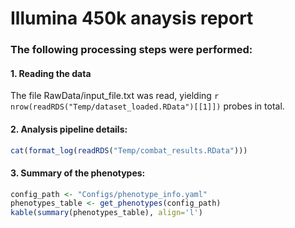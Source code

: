 # Illumina 450k anaysis report #

### The following processing steps were performed: ###

#### 1. Reading the data ####
The file RawData/input_file.txt was read, yielding
 `r nrow(readRDS("Temp/dataset_loaded.RData")[[1]])` probes in total.


#### 2. Analysis pipeline details: ####
```r
cat(format_log(readRDS("Temp/combat_results.RData")))
```

#### 3. Summary of the phenotypes: ####
```r
config_path <- "Configs/phenotype_info.yaml"
phenotypes_table <- get_phenotypes(config_path)
kable(summary(phenotypes_table), align='l')
```
